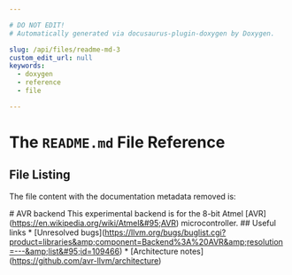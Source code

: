 ```yaml
---

# DO NOT EDIT!
# Automatically generated via docusaurus-plugin-doxygen by Doxygen.

slug: /api/files/readme-md-3
custom_edit_url: null
keywords:
  - doxygen
  - reference
  - file

---
```





# The `README.md` File Reference

<DoxygenPage pluginConfig={pluginConfig}>




## File Listing

The file content with the documentation metadata removed is:

<ProgramListing>

<CodeLine><Highlight kind="normal"># AVR backend</Highlight></CodeLine>
<CodeLine></CodeLine>
<CodeLine><Highlight kind="normal">This experimental backend is for the 8-bit Atmel &#91;AVR&#93;(https://en.wikipedia.org/wiki/Atmel&#95;AVR) microcontroller.</Highlight></CodeLine>
<CodeLine></CodeLine>
<CodeLine><Highlight kind="normal">## Useful links</Highlight></CodeLine>
<CodeLine></CodeLine>
<CodeLine><Highlight kind="normal">&#42; &#91;Unresolved bugs&#93;(https://llvm.org/bugs/buglist.cgi?product=libraries&amp;component=Backend%3A%20AVR&amp;resolution=---&amp;list&#95;id=109466)</Highlight></CodeLine>
<CodeLine><Highlight kind="normal">&#42; &#91;Architecture notes&#93;(https://github.com/avr-llvm/architecture)</Highlight></CodeLine>

</ProgramListing>

</DoxygenPage>

